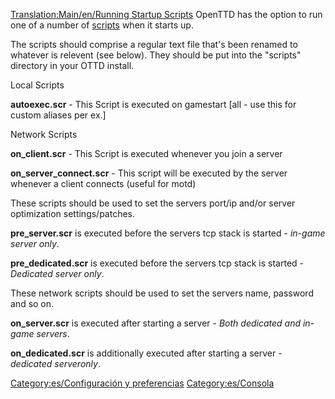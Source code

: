 {{es/Traducción|Running Startup Scripts|0}}
[[Translation:Main/en/Running Startup Scripts]]
OpenTTD has the option to run one of a number of [[Main/en/Scripts|scripts]] when it starts up.

The scripts should comprise a regular text file that's been renamed to whatever is relevent (see below). They should be put into the "scripts" directory in your OTTD install.

Local Scripts

'''autoexec.scr''' - This Script is executed on gamestart [all - use this for custom aliases per ex.]

Network Scripts

'''on_client.scr''' - This Script is executed whenever you join a server

'''on_server_connect.scr''' - This script will be executed by the server whenever a client connects (useful for motd)



These scripts should be used to set the servers port/ip and/or server optimization settings/patches.

'''pre_server.scr''' is executed before the servers tcp stack is started - ''in-game server only''.

'''pre_dedicated.scr''' is executed before the servers tcp stack is started - ''Dedicated server only''.


These network scripts should be used to set the servers name, password and so on.

'''on_server.scr''' is executed after starting a server - ''Both dedicated and in-game servers''.

'''on_dedicated.scr''' is additionally executed after starting a server - ''dedicated serveronly''.



[[Category:es/Configuración y preferencias]]
[[Category:es/Consola]]